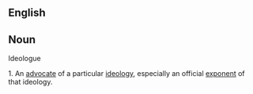 == English ==
== Noun ==
Ideologue

1. An [[advocate]] of a particular [[ideology]], especially an official [[exponent]] of that ideology.